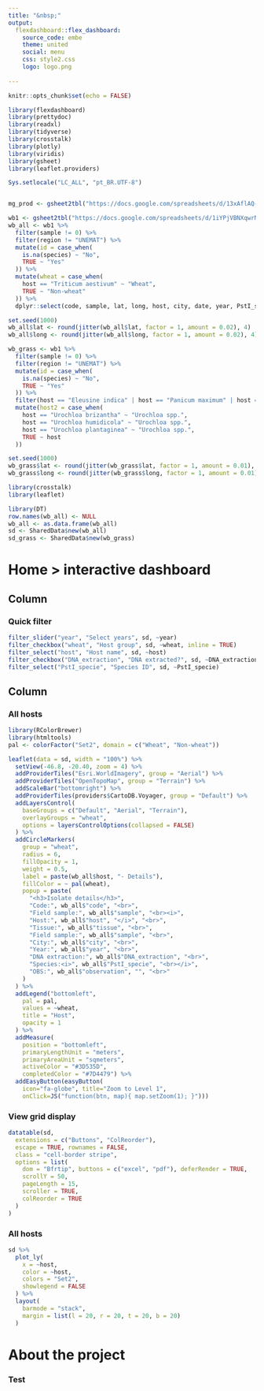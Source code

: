 ```yaml
---
title: "&nbsp;"
output: 
  flexdashboard::flex_dashboard:
    source_code: embe
    theme: united
    social: menu
    css: style2.css
    logo: logo.png
    
---
```



```r
knitr::opts_chunk$set(echo = FALSE)

library(flexdashboard)
library(prettydoc)
library(readxl)
library(tidyverse)
library(crosstalk)
library(plotly)
library(viridis)
library(gsheet)
library(leaflet.providers)
```



```r
Sys.setlocale("LC_ALL", "pt_BR.UTF-8")


mg_prod <- gsheet2tbl("https://docs.google.com/spreadsheets/d/13xAflAQ-x78Vkq0O0jUEkUxHPq5G1R4gwqzillMxoTo/edit?usp=sharing")

wb1 <- gsheet2tbl("https://docs.google.com/spreadsheets/d/1iYPjVBNXqwrNwp0lQI2YZnUChfSjVn3b5guuxnYS144/edit?usp=sharing")
wb_all <- wb1 %>%
  filter(sample != 0) %>%
  filter(region != "UNEMAT") %>%
  mutate(id = case_when(
    is.na(species) ~ "No",
    TRUE ~ "Yes"
  )) %>%
  mutate(wheat = case_when(
    host == "Triticum aestivum" ~ "Wheat",
    TRUE ~ "Non-wheat"
  )) %>%
  dplyr::select(code, sample, lat, long, host, city, date, year, PstI_specie, species, wheat, DNA_extraction)

set.seed(1000)
wb_all$lat <- round(jitter(wb_all$lat, factor = 1, amount = 0.02), 4)
wb_all$long <- round(jitter(wb_all$long, factor = 1, amount = 0.02), 4)

wb_grass <- wb1 %>%
  filter(sample != 0) %>%
  filter(region != "UNEMAT") %>%
  mutate(id = case_when(
    is.na(species) ~ "No",
    TRUE ~ "Yes"
  )) %>%
  filter(host == "Eleusine indica" | host == "Panicum maximum" | host == "Urochloa brizantha" | host == "Rhynchelytrum roseum" | host == "Urochloa humidicola" | host == "Urochloa plantaginea" | host == "Cynodon plectostachyus") %>%
  mutate(host2 = case_when(
    host == "Urochloa brizantha" ~ "Urochloa spp.",
    host == "Urochloa humidicola" ~ "Urochloa spp.",
    host == "Urochloa plantaginea" ~ "Urochloa spp.",
    TRUE ~ host
  ))

set.seed(1000)
wb_grass$lat <- round(jitter(wb_grass$lat, factor = 1, amount = 0.01), 4)
wb_grass$long <- round(jitter(wb_grass$long, factor = 1, amount = 0.01), 4)
```



```r
library(crosstalk)
library(leaflet)

library(DT)
row.names(wb_all) <- NULL
wb_all <- as.data.frame(wb_all)
sd <- SharedData$new(wb_all)
sd_grass <- SharedData$new(wb_grass)
```


Home > interactive dashboard 
============


Column {.sidebar}
-------------------------------------



### Quick filter


```r
filter_slider("year", "Select years", sd, ~year)
filter_checkbox("wheat", "Host group", sd, ~wheat, inline = TRUE)
filter_select("host", "Host name", sd, ~host)
filter_checkbox("DNA_extraction", "DNA extracted?", sd, ~DNA_extraction, inline = TRUE)
filter_select("PstI_specie", "Species ID", sd, ~PstI_specie)


```


Column {.tabset}
-------------------------------------





### <i class="fa fa-map" aria-hidden="true"></i> All hosts

```r
library(RColorBrewer)
library(htmltools)
pal <- colorFactor("Set2", domain = c("Wheat", "Non-wheat"))

leaflet(data = sd, width = "100%") %>%
  setView(-46.8, -20.40, zoom = 4) %>%
  addProviderTiles("Esri.WorldImagery", group = "Aerial") %>%
  addProviderTiles("OpenTopoMap", group = "Terrain") %>%
  addScaleBar("bottomright") %>%
  addProviderTiles(providers$CartoDB.Voyager, group = "Default") %>%
  addLayersControl(
    baseGroups = c("Default", "Aerial", "Terrain"),
    overlayGroups = "wheat",
    options = layersControlOptions(collapsed = FALSE)
  ) %>%
  addCircleMarkers(
    group = "wheat",
    radius = 6,
    fillOpacity = 1,
    weight = 0.5,
    label = paste(wb_all$host, "- Details"),
    fillColor = ~ pal(wheat),
    popup = paste(
      "<h3>Isolate details</h3>",
      "Code:", wb_all$"code", "<br>",
      "Field sample:", wb_all$"sample", "<br><i>",
      "Host:", wb_all$"host", "</i>", "<br>",
      "Tissue:", wb_all$"tissue", "<br>",
      "Field sample:", wb_all$"sample", "<br>",
      "City:", wb_all$"city", "<br>",
      "Year:", wb_all$"year", "<br>",
      "DNA extraction:", wb_all$"DNA_extraction", "<br>",
      "Species:<i>", wb_all$"PstI_specie", "<br></i>",
      "OBS:", wb_all$"observation", "", "<br>"
    )
  ) %>%
  addLegend("bottomleft",
    pal = pal,
    values = ~wheat,
    title = "Host",
    opacity = 1
  ) %>% 
  addMeasure(
    position = "bottomleft",
    primaryLengthUnit = "meters",
    primaryAreaUnit = "sqmeters",
    activeColor = "#3D535D",
    completedColor = "#7D4479") %>% 
  addEasyButton(easyButton(
    icon="fa-globe", title="Zoom to Level 1",
    onClick=JS("function(btn, map){ map.setZoom(1); }"))) 
```


### <i class="fa fa-table" aria-hidden="true"></i> View grid display


```r
datatable(sd,
  extensions = c("Buttons", "ColReorder"),
  escape = TRUE, rownames = FALSE,
  class = "cell-border stripe",
  options = list(
    dom = "Bfrtip", buttons = c("excel", "pdf"), deferRender = TRUE,
    scrollY = 50,
    pageLength = 15,
    scroller = TRUE,
    colReorder = TRUE
  )
)
```


### <i class="fa fa-bar-chart" aria-hidden="true"></i> All hosts


```r
sd %>%
  plot_ly(
    x = ~host,
    color = ~host,
    colors = "Set2",
    showlegend = FALSE
  ) %>%
  layout(
    barmode = "stack",
    margin = list(l = 20, r = 20, t = 20, b = 20)
  )
```



About the project
============

### Test


